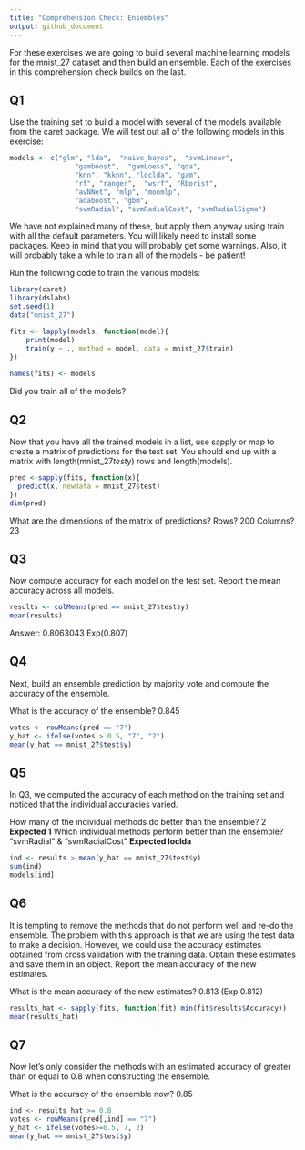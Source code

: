 ```yaml
---
title: "Comprehension Check: Ensembles"
output: github_document
---
```


For these exercises we are going to build several machine learning models for the mnist_27 dataset and then build an ensemble. Each of the exercises in this comprehension check builds on the last.  


## Q1

Use the training set to build a model with several of the models available from the caret package. We will test out all of the following models in this exercise:

```r
models <- c("glm", "lda",  "naive_bayes",  "svmLinear", 
                "gamboost",  "gamLoess", "qda", 
                "knn", "kknn", "loclda", "gam",
                "rf", "ranger",  "wsrf", "Rborist", 
                "avNNet", "mlp", "monmlp",
                "adaboost", "gbm",
                "svmRadial", "svmRadialCost", "svmRadialSigma")
```

We have not explained many of these, but apply them anyway using train with all the default parameters. You will likely need to install some packages. Keep in mind that you will probably get some warnings. Also, it will probably take a while to train all of the models - be patient!

Run the following code to train the various models:

```r
library(caret)
library(dslabs)
set.seed(1)
data("mnist_27")

fits <- lapply(models, function(model){ 
	print(model)
	train(y ~ ., method = model, data = mnist_27$train)
}) 
    
names(fits) <- models
```

Did you train all of the models?


## Q2
Now that you have all the trained models in a list, use sapply or map to create a matrix of predictions for the test set. You should end up with a matrix with length(mnist_27$test$y) rows and length(models).

```r
pred <-sapply(fits, function(x){
  predict(x, newdata = mnist_27$test)
})
dim(pred)

```


What are the dimensions of the matrix of predictions?
Rows? 200
Columns? 23

## Q3
Now compute accuracy for each model on the test set. Report the mean accuracy across all models.
```r
results <- colMeans(pred == mnist_27$test$y)
mean(results)
```
Answer: 0.8063043 Exp(0.807)

## Q4

Next, build an ensemble prediction by majority vote and compute the accuracy of the ensemble.

What is the accuracy of the ensemble? 0.845

```r
votes <- rowMeans(pred == "7")
y_hat <- ifelse(votes > 0.5, "7", "2")
mean(y_hat == mnist_27$test$y)
```

## Q5
In Q3, we computed the accuracy of each method on the training set and noticed that the individual accuracies varied.


How many of the individual methods do better than the ensemble? 2 **Expected 1**
Which individual methods perform better than the ensemble?  "svmRadial" & "svmRadialCost"  **Expected loclda**


```r
ind <- results > mean(y_hat == mnist_27$test$y)
sum(ind)
models[ind]
```


## Q6
It is tempting to remove the methods that do not perform well and re-do the ensemble. The problem with this approach is that we are using the test data to make a decision. However, we could use the accuracy estimates obtained from cross validation with the training data. Obtain these estimates and save them in an object. Report the mean accuracy of the new estimates.

What is the mean accuracy of the new estimates?  0.813 (Exp 0.812)

```r
results_hat <- sapply(fits, function(fit) min(fit$results$Accuracy))
mean(results_hat)
```

## Q7
Now let's only consider the methods with an estimated accuracy of greater than or equal to 0.8 when constructing the ensemble.

What is the accuracy of the ensemble now? 0.85

```r
ind <- results_hat >= 0.8
votes <- rowMeans(pred[,ind] == "7")
y_hat <- ifelse(votes>=0.5, 7, 2)
mean(y_hat == mnist_27$test$y)
```

